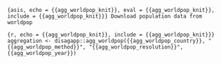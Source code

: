 ```{asis, echo = {{agg_worldpop_knit}}, eval = {{agg_worldpop_knit}}, include = {{agg_worldpop_knit}}}
Download population data from worldpop
```

```{r, echo = {{agg_worldpop_knit}}, include = {{agg_worldpop_knit}}}
aggregation <- disagapp::agg_worldpop({{agg_worldpop_country}}, "{{agg_worldpop_method}}", "{{agg_worldpop_resolution}}", {{agg_worldpop_year}})
```
